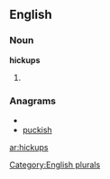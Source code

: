 
==English==

===Noun===
'''hickups'''

# {{plural of|[[hickup]]}}

===Anagrams===
* {{alphagram|chikpsu}}
* [[puckish#English|puckish]]

[[Category:English plurals]]

[[ar:hickups]]